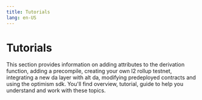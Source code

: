 ```yaml
---
title: Tutorials
lang: en-US
---
```



# Tutorials

This section provides information on adding attributes to the derivation function, adding a precompile, creating your own l2 rollup testnet, integrating a new da layer with alt da, modifying predeployed contracts and using the optimism sdk. You'll find overview, tutorial, guide to help you understand and work with these topics.

<Cards>
  <Card title="Adding attributes to the derivation function" href="/builders/chain-operators/tutorials/adding-derivation-attributes" />
  <Card title="Adding a precompile" href="/builders/chain-operators/tutorials/adding-precompiles" />
  <Card title="Creating your own l2 rollup testnet" href="/builders/chain-operators/tutorials/create-l2-rollup" />
  <Card title="Integrating a new da layer with alt Da" href="/builders/chain-operators/tutorials/integrating-da-layer" />
  <Card title="Modifying predeployed contracts" href="/builders/chain-operators/tutorials/modifying-predeploys" />
  <Card title="Using the optimism sdk" href="/builders/chain-operators/tutorials/sdk" />
</Cards>